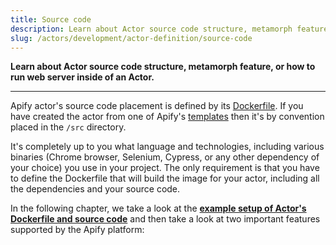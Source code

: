 ```yaml
---
title: Source code
description: Learn about Actor source code structure, metamorph feature, or how to run web server inside of an Actor.
slug: /actors/development/actor-definition/source-code
---
```


**Learn about Actor source code structure, metamorph feature, or how to run web server inside of an Actor.**

---

Apify actor's source code placement is defined by its [Dockerfile](../dockerfile.md). If you have created the actor from one of Apify's [templates](https://apify.com/templates) then it's by convention placed in the `/src` directory.

It's completely up to you what language and technologies, including various binaries (Chrome browser, Selenium, Cypress, or any other dependency of your choice) you use in your project. The only requirement is that you have to define the Dockerfile that will build the image for your actor, including all the dependencies and your source code.

In the following chapter, we take a look at the **[example setup of Actor's Dockerfile and source code](./example_setup.md)** and then take a look at two important features supported by the Apify platform:


<CardGrid>
    <Card
        title="Container web server"
        desc="Learn about how to run a web server inside your Actor, which enables you to communicate with the outer world via both UI and API."
        to="/platform/actors/development/actor-definition/source-code/container-web-server"
    />
    <Card
        title="Development"
        desc="The metamorph operation transforms an actor run into a run of another actor with a new input."
        to="/platform/actors/development/actor-definition/source-code/metamorph"
    />
</CardGrid>


